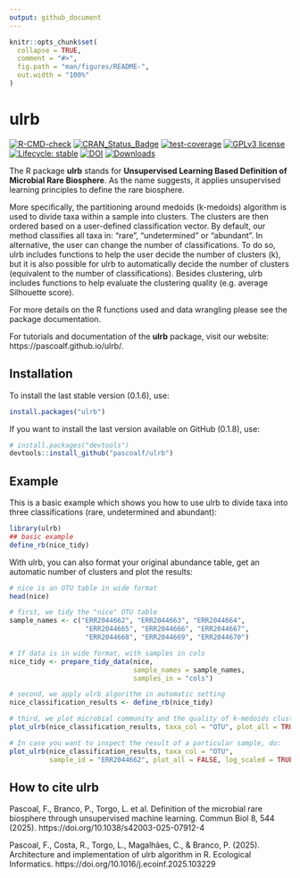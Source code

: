```yaml
---
output: github_document
---
```


<!-- README.md is generated from README.Rmd. Please edit that file -->

```r
knitr::opts_chunk$set(
  collapse = TRUE,
  comment = "#>",
  fig.path = "man/figures/README-",
  out.width = "100%"
)
```

# ulrb

<!-- badges: start -->
[![R-CMD-check](https://github.com/pascoalf/ulrb/actions/workflows/R-CMD-check.yaml/badge.svg)](https://github.com/pascoalf/ulrb/actions/workflows/R-CMD-check.yaml)
[![CRAN_Status_Badge](https://www.r-pkg.org/badges/version/ulrb)](https://cran.r-project.org/package=ulrb)
[![test-coverage](https://github.com/pascoalf/ulrb/actions/workflows/test-coverage.yaml/badge.svg)](https://github.com/pascoalf/ulrb/actions/workflows/test-coverage.yaml)
[![GPLv3 license](https://img.shields.io/badge/License-GPLv3-blue.svg)](https://perso.crans.org/besson/LICENSE.html)
[![Lifecycle: stable](https://img.shields.io/badge/lifecycle-stable-brightgreen.svg)](https://lifecycle.r-lib.org/articles/stages.html#stable)
[![DOI](https://zenodo.org/badge/584780462.svg)](https://doi.org/10.5281/zenodo.14922441)
[![Downloads](https://cranlogs.r-pkg.org/badges/grand-total/ulrb)](https://cran.r-project.org/package=ulrb)
<!-- badges: end -->

The R package **ulrb** stands for **Unsupervised Learning Based Definition of Microbial Rare Biosphere**. As the name suggests, it applies unsupervised learning principles to define the rare biosphere.

More specifically, the partitioning around medoids (k-medoids) algorithm is 
used to divide taxa within a sample into clusters. The clusters are then
ordered based on a user-defined classification vector. By default, our 
method classifies all taxa in: "rare", "undetermined" or "abundant". In alternative, 
the user can change the number of classifications. To do so, ulrb includes functions to help
the user decide the number of clusters (k), but it is also possible for ulrb to 
automatically decide the number of clusters (equivalent to the number of classifications). Besides clustering, ulrb includes functions to 
help evaluate the clustering quality (e.g. average Silhouette score).

For more details on the R functions used and data wrangling please see the package 
documentation. 

For tutorials and documentation of the **ulrb** package, visit our website: https://pascoalf.github.io/ulrb/.

## Installation

To install the last stable version (0.1.6), use:

```r
install.packages("ulrb")
```

If you want to install the last version available on GitHub (0.1.8), use:

```r
# install.packages("devtools")
devtools::install_github("pascoalf/ulrb")
```


## Example

This is a basic example which shows you how to use ulrb to divide taxa into three classifications (rare, undetermined and abundant):

```r
library(ulrb)
## basic example
define_rb(nice_tidy)
```

With ulrb, you can also format your original abundance table, get an automatic number of clusters and plot the results:

```r
# nice is an OTU table in wide format
head(nice)

# first, we tidy the "nice" OTU table
sample_names <- c("ERR2044662", "ERR2044663", "ERR2044664",
                   "ERR2044665", "ERR2044666", "ERR2044667",
                   "ERR2044668", "ERR2044669", "ERR2044670")

# If data is in wide format, with samples in cols
nice_tidy <- prepare_tidy_data(nice,
                               sample_names = sample_names,
                               samples_in = "cols")

# second, we apply ulrb algorithm in automatic setting
nice_classification_results <- define_rb(nice_tidy)

# third, we plot microbial community and the quality of k-medoids clustering
plot_ulrb(nice_classification_results, taxa_col = "OTU", plot_all = TRUE)

# In case you want to inspect the result of a particular sample, do:
plot_ulrb(nice_classification_results, taxa_col = "OTU", 
          sample_id = "ERR2044662", plot_all = FALSE, log_scaled = TRUE)

```

## How to cite ulrb

Pascoal, F., Branco, P., Torgo, L. et al. Definition of the microbial rare biosphere through unsupervised machine learning. Commun Biol 8, 544 (2025). https://doi.org/10.1038/s42003-025-07912-4

Pascoal, F., Costa, R., Torgo, L., Magalhães, C., & Branco, P. (2025). Architecture and implementation of ulrb algorithm in R. Ecological Informatics. https://doi.org/10.1016/j.ecoinf.2025.103229



 

